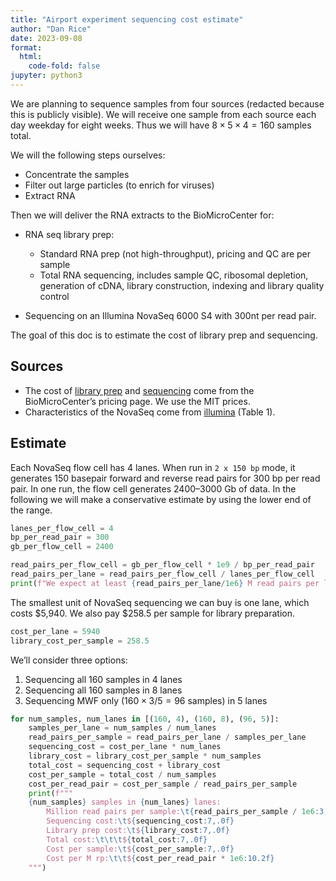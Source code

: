 ```yaml
---
title: "Airport experiment sequencing cost estimate"
author: "Dan Rice"
date: 2023-09-08
format:
  html:
    code-fold: false
jupyter: python3
---
```


We are planning to sequence samples from four sources (redacted because this is publicly visible).
We will receive one sample from each source each day weekday for eight weeks.
Thus we will have $8 \times 5 \times 4 = 160$ samples total.

We will the following steps ourselves:

- Concentrate the samples
- Filter out large particles (to enrich for viruses)
- Extract RNA

Then we will deliver the RNA extracts to the BioMicroCenter for:

- RNA seq library prep:

  - Standard RNA prep (not high-throughput), pricing and QC are per sample
  - Total RNA sequencing, includes sample QC, ribosomal depletion, generation of cDNA, library construction, indexing and library quality control

- Sequencing on an Illumina NovaSeq 6000 S4 with 300nt per read pair.


The goal of this doc is to estimate the cost of library prep and sequencing.

## Sources

- The cost of [library prep](https://openwetware.org/wiki/BioMicroCenter:Pricing#SHORT_READ_LIBRARY_-_RNA) and [sequencing](https://openwetware.org/wiki/BioMicroCenter:Pricing#NOVASEQ_SEQUENCING) come from the BioMicroCenter's pricing page. We use the MIT prices.
- Characteristics of the NovaSeq come from [illumina](https://www.illumina.com/content/dam/illumina/gcs/assembled-assets/marketing-literature/novaseq-6000-spec-sheet-m-gl-00271/novaseq-6000-spec-sheet-m-gl-00271.pdf) (Table 1).

## Estimate

Each NovaSeq flow cell has 4 lanes.
When run in `2 x 150 bp` mode, it generates 150 basepair forward and reverse read pairs for 300 bp per read pair.
In one run, the flow cell generates 2400--3000 Gb of data.
In the following we will make a conservative estimate by using the lower end of the range.

```python
lanes_per_flow_cell = 4
bp_per_read_pair = 300
gb_per_flow_cell = 2400

read_pairs_per_flow_cell = gb_per_flow_cell * 1e9 / bp_per_read_pair
read_pairs_per_lane = read_pairs_per_flow_cell / lanes_per_flow_cell
print(f"We expect at least {read_pairs_per_lane/1e6} M read pairs per lane")
```

The smallest unit of NovaSeq sequencing we can buy is one lane,
which costs $5,940.
We also pay $258.5 per sample for library preparation.

```python
cost_per_lane = 5940
library_cost_per_sample = 258.5
```

We'll consider three options:

1. Sequencing all 160 samples in 4 lanes
1. Sequencing all 160 samples in 8 lanes
2. Sequencing MWF only ($160 \times 3/5 = 96$ samples) in 5 lanes

```python
for num_samples, num_lanes in [(160, 4), (160, 8), (96, 5)]:
    samples_per_lane = num_samples / num_lanes
    read_pairs_per_sample = read_pairs_per_lane / samples_per_lane
    sequencing_cost = cost_per_lane * num_lanes
    library_cost = library_cost_per_sample * num_samples
    total_cost = sequencing_cost + library_cost
    cost_per_sample = total_cost / num_samples
    cost_per_read_pair = cost_per_sample / read_pairs_per_sample
    print(f"""
    {num_samples} samples in {num_lanes} lanes:
        Million read pairs per sample:\t{read_pairs_per_sample / 1e6:3,.0f}
        Sequencing cost:\t${sequencing_cost:7,.0f} 
        Library prep cost:\t${library_cost:7,.0f}
        Total cost:\t\t\t${total_cost:7,.0f}
        Cost per sample:\t${cost_per_sample:7,.0f}
        Cost per M rp:\t\t${cost_per_read_pair * 1e6:10.2f}
    """)
```
